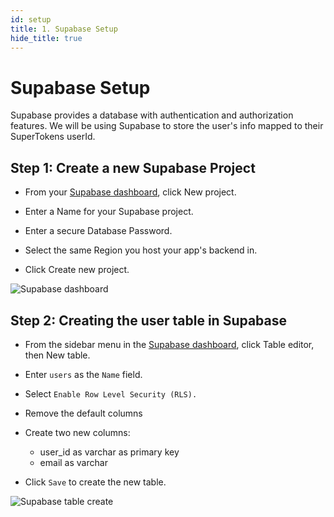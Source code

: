 ```yaml
---
id: setup
title: 1. Supabase Setup
hide_title: true
---
```


<!-- COPY DOCS -->
<!-- ./thirdpartyemailpassword/supabase-intergration/supabase-setup.mdx -->

# Supabase Setup

Supabase provides a database with authentication and authorization features. We will be using Supabase to store the user's info mapped to their SuperTokens userId.

## Step 1: Create a new Supabase Project
- From your [Supabase dashboard](https://app.supabase.com/), click New project.

- Enter a Name for your Supabase project.

- Enter a secure Database Password.

- Select the same Region you host your app's backend in.

- Click Create new project.

![Supabase dashboard](/img/thirdpartyemailpassword/supabase/supabase_dashboard_create.png)

## Step 2: Creating the user table in Supabase
- From the sidebar menu in the [Supabase dashboard](https://app.supabase.com/), click Table editor, then New table.
- Enter `users` as the `Name` field.
- Select `Enable Row Level Security (RLS).`
- Remove the default columns
- Create two new columns:
  - user_id as varchar as primary key
  - email as varchar

- Click `Save` to create the new table.

![Supabase table create](/img/thirdpartyemailpassword/supabase/supabase_table_create.png)